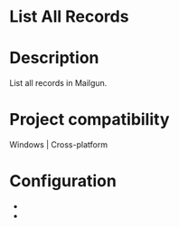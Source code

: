 ﻿# List All Records

# Description

List all records in Mailgun.

# Project compatibility

Windows | Cross-platform

# Configuration

* 
*
